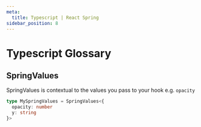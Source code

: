 ```yaml
---
meta:
  title: Typescript | React Spring
sidebar_position: 8
---
```


# Typescript Glossary

## SpringValues

SpringValues is contextual to the values you pass to your hook e.g. `opacity`

```ts
type MySpringValues = SpringValues<{
  opacity: number
  y: string
}>
```

